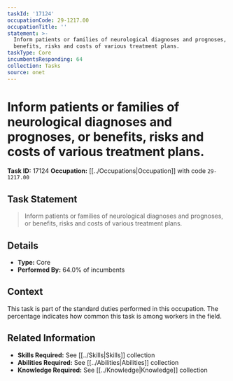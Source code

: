 ```yaml
---
taskId: '17124'
occupationCode: 29-1217.00
occupationTitle: ''
statement: >-
  Inform patients or families of neurological diagnoses and prognoses, or
  benefits, risks and costs of various treatment plans.
taskType: Core
incumbentsResponding: 64
collection: Tasks
source: onet
---
```

# Inform patients or families of neurological diagnoses and prognoses, or benefits, risks and costs of various treatment plans.

**Task ID:** 17124
**Occupation:** [[../Occupations|Occupation]] with code `29-1217.00`

## Task Statement

> Inform patients or families of neurological diagnoses and prognoses, or benefits, risks and costs of various treatment plans.

## Details

- **Type:** Core
- **Performed By:** 64.0% of incumbents

## Context

This task is part of the standard duties performed in this occupation. The percentage indicates how common this task is among workers in the field.

## Related Information

- **Skills Required:** See [[../Skills|Skills]] collection
- **Abilities Required:** See [[../Abilities|Abilities]] collection
- **Knowledge Required:** See [[../Knowledge|Knowledge]] collection
